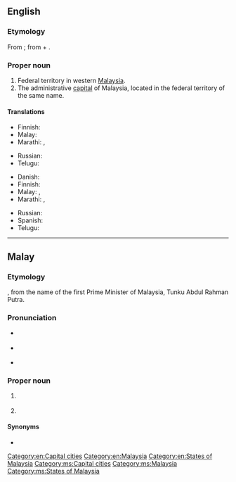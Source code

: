 ==English==
{{wikipedia}}

===Etymology===
From {{etyl|ms|en}} {{m|ms|Putrajaya}}; from {{etyl|sa|en}} {{m|sa|पुत्र}} + {{m|sa|जय|tr=jayá}}.

===Proper noun===
{{en-proper noun}}

# Federal territory in western [[Malaysia]].
# The administrative [[capital]] of Malaysia, located in the federal territory of the same name.

====Translations====
{{trans-top|federal territory in Malaysia}}
* Finnish: {{t|fi|Putrajaya}}
* Malay: {{t|ms|Putrajaya}}
* Marathi: {{t|mr|पुत्रजय|tr=putrajaya|sc=Deva}}, {{t|mr|पुतरजाय|tr=putarajāya|sc=Deva}}
{{trans-mid}}
* Russian: {{t|ru|Путраджа́я|f}}
* Telugu: {{t|te|పుత్రజయ}}
{{trans-bottom}}

{{trans-top|administrative capital of Malaysia}}
* Danish: {{t|da|Putrajaya}}
* Finnish: {{t|fi|Putrajaya}}
* Malay: {{t|ms|Putrajaya}}, {{t|ms|Prang Besar}}
* Marathi: {{t|mr|पुत्रजय|tr=putrajaya|sc=Deva}}, {{t|mr|पुतरजाय|tr=putarajāya|sc=Deva}}
{{trans-mid}}
* Russian: {{t|ru|Путраджа́я|f}}
* Spanish: {{t|es|Putrajaya}}
* Telugu: {{t|te|పుత్రజయ}}
{{trans-bottom}}

[[Category:en:Capital cities]]
[[Category:en:Malaysia]]
[[Category:en:States of Malaysia]]

----

==Malay==
{{wikipedia|lang=ms}}

===Etymology===
{{compound|putra|gloss1=prince|jaya|gloss2=success|lang=ms}}, from the name of the first Prime Minister of Malaysia, Tunku Abdul Rahman Putra.

===Pronunciation===
* {{a|Johor-Selangor}} {{IPA|/putərəd͡ʒajə/|lang=ms}}
* {{a|Riau-Lingga}} {{IPA|/putərad͡ʒaja/|lang=ms}}
* {{rhymes|ajə|jə|ə|lang=ms}}

===Proper noun===
{{head|ms|proper noun|head=[[putra|Putra]][[jaya]]}}

# {{l|en|Putrajaya}} {{qualifier|federal territory in Malaysia}}
# {{l|en|Putrajaya}} {{qualifier|capital of Malaysia}}

====Synonyms====
* {{l|ms|Prang Besar}}

[[Category:ms:Capital cities]]
[[Category:ms:Malaysia]]
[[Category:ms:States of Malaysia]]